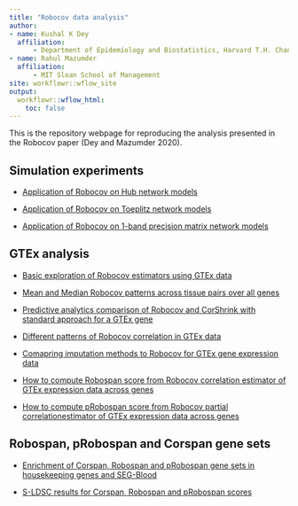```yaml
---
title: "Robocov data analysis"
author: 
- name: Kushal K Dey
  affiliation:
      - Department of Epidemiology and Biostatistics, Harvard T.H. Chan School of Public Health
- name: Rahul Mazumder
  affiliation:
      - MIT Sloan School of Management
site: workflowr::wflow_site
output:
  workflowr::wflow_html:
    toc: false
---
```


This is the repository webpage for reproducing the analysis presented in the Robocov paper (Dey and Mazumder 2020).

## Simulation experiments

- [Application of Robocov on Hub network models](hub_robocov.html)

- [Application of Robocov on Toeplitz network models](toeplitz_robocov.html)

- [Application of Robocov on 1-band precision matrix network models](band_prec_robocov.html)

## GTEx analysis 

- [Basic exploration of Robocov estimators using GTEx data](gtex_analysis_robocov_examples.html)

- [Mean and Median Robocov patterns across tissue pairs over all genes](mean_robocov.html)

- [Predictive analytics comparison of Robocov and CorShrink with standard approach for a GTEx gene](predictive_analytics_gtex.html)

- [Different patterns of Robocov correlation in GTEx data](diff_robospan_examples.html)

- [Comapring imputation methods to Robocov for GTEx gene expression data](gtex_rank_imputation.html)

- [How to compute Robospan score from Robocov correlation estimator of GTEx expression data across genes](gtex_robocov_ex_robospan.html)

- [How to compute pRobospan score from Robocov partial correlationestimator of GTEx expression data across genes](gtex_pRobocov_pRobospan.html)

## Robospan, pRobospan and Corspan gene sets 

- [Enrichment of Corspan, Robospan and pRobospan gene sets in housekeeping genes and SEG-Blood](SEG_housekeeping_enrich.html)

- [S-LDSC results for Corspan, Robospan and pRobospan scores](corspan_robospan_probospan.html)


